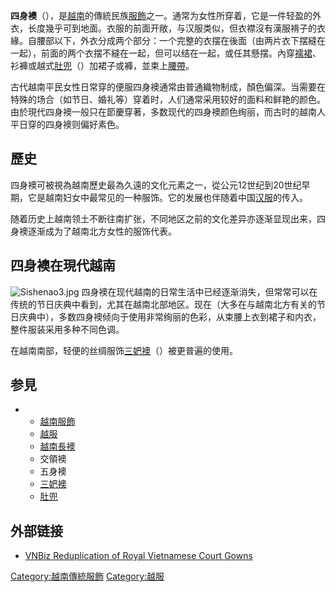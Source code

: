 {{Vietnamese|
 | title=四身襖
 | picture=[[File:Dancers_at_Vietnamese_Tet_Festival,_2003.jpg|220px]]
 | caption=身着四身襖的越南女子
 | han-nom=襖四身
 | chuquocngu=áo tứ thân
 }}

'''四身襖'''（{{vie|hn=襖四身|qn=áo tứ thân}}），是[[越南|越南]]的傳統民族[[服飾|服飾]]之一。通常为女性所穿着，它是一件轻盈的外衣，长度幾乎可到地面。衣服的前面开敞，与汉服类似，但衣襟沒有漢服褙子的衣緣。自腰部以下，外衣分成两个部分：一个完整的衣摆在後面（由两片衣下摆縫在一起），前面的两个衣摆不縫在一起，但可以结在一起，或任其懸摆。內穿[[襦裙|襦裙]]、衫褲或越式[[肚兜|肚兜]]（{{vie|v=Yếm}}）加裙子或褲，並束上[[腰帶|腰帶]]。

古代越南平民女性日常穿的便服四身襖通常由普通織物制成，顏色偏深。当需要在特殊的场合（如节日、婚礼等）穿着时，人们通常采用较好的面料和鲜艳的颜色。由於現代四身襖一般只在節慶穿著，多数现代的四身襖颜色绚丽，而古时的越南人平日穿的四身襖则偏好素色。

==歷史==
四身襖可被視為越南歷史最為久遠的文化元素之一，從公元12世纪到20世纪早期，它是越南妇女中最常见的一种服饰。它的发展也伴随着中国[[汉服|汉服]]的传入。

随着历史上越南领土不断往南扩张，不同地区之前的文化差异亦逐渐显现出来，四身襖逐渐成为了越南北方女性的服饰代表。

==四身襖在現代越南==
[[File:Sishenao3.jpg|thumb]]
四身襖在现代越南的日常生活中已经逐渐消失，但常常可以在传统的节日庆典中看到，尤其在越南北部地区。现在（大多在与越南北方有关的节日庆典中），多数四身襖倾向于使用非常绚丽的色彩，从束腰上衣到裙子和内衣，整件服装采用多种不同色调。

在越南南部，轻便的丝绸服饰[[三妑襖|三妑襖]]（{{vie|v=Áo Bà Ba}}）被更普遍的使用。

==参見==
** [[越南服飾|越南服飾]]
** [[越服|越服]]
** [[越南長襖|越南長襖]]
** 交領襖
** 五身襖
** [[三妑襖|三妑襖]]
** [[肚兜|肚兜]]

== 外部链接 ==

* [http://mail.saigon.com/pipermail/vnbiz/2006-January/007807.html VNBiz Reduplication of Royal Vietnamese Court Gowns]{{Wayback|url=http://mail.saigon.com/pipermail/vnbiz/2006-January/007807.html |date=20081017050616 }}

[[Category:越南傳統服飾|Category:越南傳統服飾]]
[[Category:越服|Category:越服]]